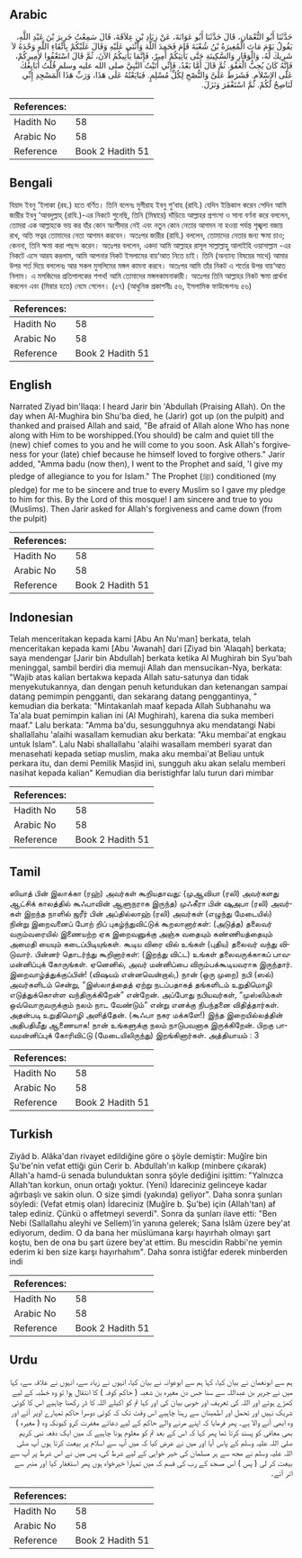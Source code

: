 ## Arabic


<div dir="rtl" lang="ar" style={{fontSize:'larger',backgroundColor:'#f8f9fa',padding:20}}>
حَدَّثَنَا أَبُو النُّعْمَانِ، قَالَ حَدَّثَنَا أَبُو عَوَانَةَ، عَنْ زِيَادِ بْنِ عِلاَقَةَ، قَالَ سَمِعْتُ جَرِيرَ بْنَ عَبْدِ اللَّهِ، يَقُولُ يَوْمَ مَاتَ الْمُغِيرَةُ بْنُ شُعْبَةَ قَامَ فَحَمِدَ اللَّهَ وَأَثْنَى عَلَيْهِ وَقَالَ عَلَيْكُمْ بِاتِّقَاءِ اللَّهِ وَحْدَهُ لاَ شَرِيكَ لَهُ، وَالْوَقَارِ وَالسَّكِينَةِ حَتَّى يَأْتِيَكُمْ أَمِيرٌ، فَإِنَّمَا يَأْتِيكُمُ الآنَ، ثُمَّ قَالَ اسْتَعْفُوا لأَمِيرِكُمْ، فَإِنَّهُ كَانَ يُحِبُّ الْعَفْوَ‏.‏ ثُمَّ قَالَ أَمَّا بَعْدُ، فَإِنِّي أَتَيْتُ النَّبِيَّ صلى الله عليه وسلم قُلْتُ أُبَايِعُكَ عَلَى الإِسْلاَمِ‏.‏ فَشَرَطَ عَلَىَّ وَالنُّصْحِ لِكُلِّ مُسْلِمٍ‏.‏ فَبَايَعْتُهُ عَلَى هَذَا، وَرَبِّ هَذَا الْمَسْجِدِ إِنِّي لَنَاصِحٌ لَكُمْ‏.‏ ثُمَّ اسْتَغْفَرَ وَنَزَلَ‏.‏
</div>
<div style={{backgroundColor:'#f8f9fa',padding:20, marginBottom: 10}}><table> <thead> <tr> <th>References:</th> <th></th> </tr> </thead> <tbody><tr><td>Hadith No</td><td>58</td></tr><tr><td>Arabic No</td><td>58</td></tr><tr><td>Reference</td><td>Book 2 Hadith 51</td></tr></tbody></table></div>

## Bengali


<div dir="ltr" lang="bn" style={{fontSize:'larger',backgroundColor:'#f8f9fa',padding:20}}>
যিয়াদ ইবনু ‘ইলাকা (রহ.) হতে বর্ণিত। তিনি বলেনঃ মুগীরাহ ইবনু শু‘বাহ (রাযি.) যেদিন ইন্তিকাল করেন সেদিন আমি জারীর ইবনু ‘আবদুল্লাহ্ (রাযি.)-এর নিকটে শুনেছি, তিনি (মিম্বারে) দাঁড়িয়ে আল্লাহর প্রশংসা ও সানা বর্ণনা করে বললেন, তোমরা এক আল্লাহকে ভয় কর যাঁর কোন অংশীদার নেই এবং নতুন কোন নেতার আগমন না হওয়া পর্যন্ত শৃঙ্খলা বজায় রাখ, অতি সত্বর তোমাদের নেতা আগমন করবেন। অতঃপর জারীর (রাযি.) বললেন, তোমাদের নেতার জন্য ক্ষমা চাও; কেননা, তিনি ক্ষমা করা পছন্দ করেন। অতঃপর বললেন, একদা আমি আল্লাহর রাসূল সাল্লাল্লাহু আলাইহি ওয়াসাল্লাম -এর নিকটে এসে আরয করলাম, আমি আপনার নিকট ইসলামের বায়‘আত নিতে চাই। তিনি (অন্যান্য বিষয়ের সাথে) আমার উপর শর্ত দিয়ে বললেনঃ আর সকল মুসলিমের মঙ্গল কামনা করবে। অতঃপর আমি তাঁর নিকট এ শর্তের উপর বায়‘আত নিলাম। এ মসজিদের প্রতিপালকের শপথ! আমি তোমাদের মঙ্গলকামনাকারী। অতঃপর তিনি আল্লাহর নিকট ক্ষমা প্রার্থনা করলেন এবং (মিম্বার হতে) নেমে গেলেন। (৫৭) (আধুনিক প্রকাশনীঃ ৫৬, ইসলামিক ফাউন্ডেশনঃ ৫৬)
</div>
<div style={{backgroundColor:'#f8f9fa',padding:20, marginBottom: 10}}><table> <thead> <tr> <th>References:</th> <th></th> </tr> </thead> <tbody><tr><td>Hadith No</td><td>58</td></tr><tr><td>Arabic No</td><td>58</td></tr><tr><td>Reference</td><td>Book 2 Hadith 51</td></tr></tbody></table></div>

## English


<div dir="ltr" lang="en" style={{fontSize:'larger',backgroundColor:'#f8f9fa',padding:20}}>
Narrated Ziyad bin'Ilaqa: I heard Jarir bin 'Abdullah (Praising Allah). On the day when Al-Mughira bin Shu'ba died, he (Jarir) got up (on the pulpit) and thanked and praised Allah and said, "Be afraid of Allah alone Who has none along with Him to be worshipped.(You should) be calm and quiet till the (new) chief comes to you and he will come to you soon. Ask Allah's forgiveness for your (late) chief because he himself loved to forgive others." Jarir added, "Amma badu (now then), I went to the Prophet and said, 'I give my pledge of allegiance to you for Islam." The Prophet (ﷺ) conditioned (my pledge) for me to be sincere and true to every Muslim so I gave my pledge to him for this. By the Lord of this mosque! I am sincere and true to you (Muslims). Then Jarir asked for Allah's forgiveness and came down (from the pulpit)
</div>
<div style={{backgroundColor:'#f8f9fa',padding:20, marginBottom: 10}}><table> <thead> <tr> <th>References:</th> <th></th> </tr> </thead> <tbody><tr><td>Hadith No</td><td>58</td></tr><tr><td>Arabic No</td><td>58</td></tr><tr><td>Reference</td><td>Book 2 Hadith 51</td></tr></tbody></table></div>

## Indonesian


<div dir="ltr" lang="id" style={{fontSize:'larger',backgroundColor:'#f8f9fa',padding:20}}>
Telah menceritakan kepada kami [Abu An Nu'man] berkata, telah menceritakan kepada kami [Abu 'Awanah] dari [Ziyad bin 'Alaqah] berkata; saya mendengar [Jarir bin Abdullah] berkata ketika Al Mughirah bin Syu'bah meninggal, sambil berdiri dia memuji Allah dan mensucikan-Nya, berkata: "Wajib atas kalian bertakwa kepada Allah satu-satunya dan tidak menyekutukannya, dan dengan penuh ketundukan dan ketenangan sampai datang pemimpin pengganti, dan sekarang datang penggantinya, " kemudian dia berkata: "Mintakanlah maaf kepada Allah Subhanahu wa Ta'ala buat pemimpin kalian ini (Al Mughirah), karena dia suka memberi maaf." Lalu berkata: "Amma ba'du, sesungguhnya aku mendatangi Nabi shallallahu 'alaihi wasallam kemudian aku berkata: "Aku membai'at engkau untuk Islam". Lalu Nabi shallallahu 'alaihi wasallam memberi syarat dan menasehati kepada setiap muslim, maka aku membai'at Beliau untuk perkara itu, dan demi Pemilik Masjid ini, sungguh aku akan selalu memberi nasihat kepada kalian" Kemudian dia beristighfar lalu turun dari mimbar
</div>
<div style={{backgroundColor:'#f8f9fa',padding:20, marginBottom: 10}}><table> <thead> <tr> <th>References:</th> <th></th> </tr> </thead> <tbody><tr><td>Hadith No</td><td>58</td></tr><tr><td>Arabic No</td><td>58</td></tr><tr><td>Reference</td><td>Book 2 Hadith 51</td></tr></tbody></table></div>

## Tamil


<div dir="ltr" lang="ta" style={{fontSize:'larger',backgroundColor:'#f8f9fa',padding:20}}>
ஸியாத் பின் இலாக்கா (ரஹ்) அவர்கள் கூறியதாவது: (முஆவியா (ரலி) அவர்களது ஆட்சிக் காலத்தில் கூஃபாவின் ஆளுநராக இருந்த) முஃகீரா பின் ஷுஅபா (ரலி) அவர்கள் இறந்த நாளில் ஜரீர் பின் அப்தில்லாஹ் (ரலி) அவர்கள் (எழுந்து மேடையில்) நின்று இறைவனைப் போற் றிப் புகழ்ந்துவிட்டுக் கூறலானார்கள்: (அடுத்த) தலைவர் வரும்வரையில் இணையற்ற ஏக இறைவனுக்கு அஞ்சு வதையும் கண்ணியத்தையும் அமைதி யையும் கடைப்பிடியுங்கள். கூடிய விரை வில் உங்கள் (புதிய) தலைவர் வந்து விடுவார். பின்னர் தொடர்ந்து கூறினார்கள்: (இறந்து விட்ட) உங்கள் தலைவருக்காகப் பாவமன்னிப்புக் கோருங்கள். ஏனெனில், அவர் மன்னிப்பை விரும்பக்கூடியவராக இருந்தார். இறைவாழ்த்துக்குப்பின்! (விஷயம் என்னவென்றால்,) நான் (ஒரு முறை) நபி (ஸல்) அவர்களிடம் சென்று, “இஸ்லாத்தைத் ஏற்று நடப்பதாகத் தங்களிடம் உறுதிமொழி எடுத்துக்கொள்ள வந்திருக்கிறேன்” என்றேன். அப்போது நபியவர்கள், “முஸ்லிம்கள் ஒவ்வொருவருக்கும் நலம் நாட வேண்டும்” என்று எனக்கு நிபந்தனை விதித்தார்கள். அதன்படி உறுதிமொழி அளித்தேன். (கூஃபா நகர மக்களே!) இந்த இறையில்லத்தின் அதிபதிமீது ஆணையாக! நான் உங்களுக்கு நலம் நாடுபவனாக இருக்கிறேன். பிறகு பாவமன்னிப்புக் கோரிவிட்டு (மேடையிலிருந்து) இறங்கினார்கள். அத்தியாயம் : 3
</div>
<div style={{backgroundColor:'#f8f9fa',padding:20, marginBottom: 10}}><table> <thead> <tr> <th>References:</th> <th></th> </tr> </thead> <tbody><tr><td>Hadith No</td><td>58</td></tr><tr><td>Arabic No</td><td>58</td></tr><tr><td>Reference</td><td>Book 2 Hadith 51</td></tr></tbody></table></div>

## Turkish


<div dir="ltr" lang="tr" style={{fontSize:'larger',backgroundColor:'#f8f9fa',padding:20}}>
Ziyâd b. Alâka'dan rivayet edildiğine göre o şöyle demiştir: Muğîre bin Şu'be'nin vefat ettiği gün Cerir b. Abdullah'ın kalkıp (minbere çıkarak) Allah'a hamd-ü senada bulunduktan sonra şöyle dediğini işittim: "Yalnızca Allah'tan korkun, onun ortağı yoktur. (Yeni) İdareciniz gelinceye kadar ağırbaşlı ve sakin olun. O size şimdi (yakında) geliyor". Daha sonra şunları söyledi: (Vefat etmiş olan) İdareciniz (Muğîre b. Şu'be) için (Allah'tan) af talep ediniz. Çünkü o affetmeyi severdi". Sonra da şunları ilave etti: "Ben Nebi (Sallallahu aleyhi ve Sellem)’in yanına gelerek; Sana İslâm üzere bey'at ediyorum, dedim. O da bana her müslümana karşı hayırhah olmayı şart koştu, ben de ona bu şart üzere bey'at ettim. Bu mescidin Rabbi'ne yemin ede­rim ki ben size karşı hayırhahım". Daha sonra istiğfar ederek minberden indi
</div>
<div style={{backgroundColor:'#f8f9fa',padding:20, marginBottom: 10}}><table> <thead> <tr> <th>References:</th> <th></th> </tr> </thead> <tbody><tr><td>Hadith No</td><td>58</td></tr><tr><td>Arabic No</td><td>58</td></tr><tr><td>Reference</td><td>Book 2 Hadith 51</td></tr></tbody></table></div>

## Urdu


<div dir="rtl" lang="ur" style={{fontSize:'larger',backgroundColor:'#f8f9fa',padding:20}}>
ہم سے ابونعمان نے بیان کیا، کہا ہم سے ابوعوانہ نے بیان کیا، انہوں نے زیاد سے، انہوں نے علاقہ سے، کہا میں نے جریر بن عبداللہ سے سنا جس دن مغیرہ بن شعبہ ( حاکم کوفہ ) کا انتقال ہوا تو وہ خطبہ کے لیے کھڑے ہوئے اور اللہ کی تعریف اور خوبی بیان کی اور کہا تم کو اکیلے اللہ کا ڈر رکھنا چاہیے اس کا کوئی شریک نہیں اور تحمل اور اطمینان سے رہنا چاہیے اس وقت تک کہ کوئی دوسرا حاکم تمہارے اوپر آئے اور وہ ابھی آنے والا ہے۔ پھر فرمایا کہ اپنے مرنے والے حاکم کے لیے دعائے مغفرت کرو کیونکہ وہ ( مغیرہ ) بھی معافی کو پسند کرتا تھا پھر کہا کہ اس کے بعد تم کو معلوم ہونا چاہیے کہ میں ایک دفعہ نبی کریم صلی اللہ علیہ وسلم کے پاس آیا اور میں نے عرض کیا کہ میں آپ سے اسلام پر بیعت کرتا ہوں آپ صلی اللہ علیہ وسلم نے مجھ سے ہر مسلمان کی خیر خواہی کے لیے شرط کی، پس میں نے اس شرط پر آپ سے بیعت کر لی ( پس ) اس مسجد کے رب کی قسم کہ میں تمہارا خیرخواہ ہوں پھر استغفار کیا اور منبر سے اتر آئے۔
</div>
<div style={{backgroundColor:'#f8f9fa',padding:20, marginBottom: 10}}><table> <thead> <tr> <th>References:</th> <th></th> </tr> </thead> <tbody><tr><td>Hadith No</td><td>58</td></tr><tr><td>Arabic No</td><td>58</td></tr><tr><td>Reference</td><td>Book 2 Hadith 51</td></tr></tbody></table></div>